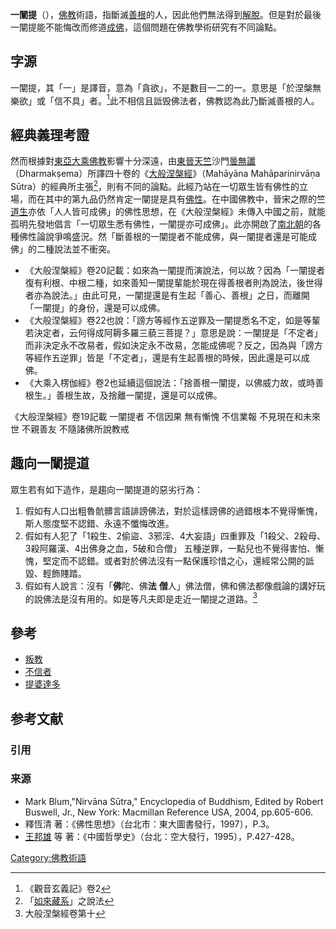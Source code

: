 {{佛教}}

'''一闡提'''（{{lang-sa|{{IAST|Icchantika}}}}），[[佛教|佛教]]術語，指斷滅[[善根|善根]]的人，因此他們無法得到[[解脫|解脫]]。但是對於最後一闡提能不能悔改而修道[[成佛|成佛]]，這個問題在佛教學術研究有不同論點。

==字源==
一闡提，其「一」是譯音，意為「貪欲」，不是數目一二的一。意思是「於涅槃無樂欲」或「信不具」者。<ref>《觀音玄義記》卷2</ref>此不相信且詆毁佛法者，佛教認為此乃斷滅善根的人。

==經典義理考證==
然而根據對[[東亞|東亞]][[大乘佛教|大乘佛教]]影響十分深遠，由[[東晉|東晉]][[天竺|天竺]]沙門[[曇無讖|曇無讖]]（Dharmakṣema）所譯四十卷的《[[大般涅槃經|大般涅槃經]]》（Mahāyāna Mahāparinirvāṇa Sūtra）的經典所主張<ref>「[[如來藏系|如來藏系]]」之說法</ref>，則有不同的論點。此經乃站在一切眾生皆有佛性的立場，而在其中的第九品仍然肯定一闡提是具有[[佛性|佛性]]。在中國佛教中，晉宋之際的竺[[道生|道生]]亦依「人人皆可成佛」的佛性思想，在《大般涅槃經》未傳入中國之前，就能孤明先發地倡言「一切眾生悉有佛性，一闡提亦可成佛」。此亦開啟了[[南北朝|南北朝]]的各種佛性論說爭鳴盛況。然「斷善根的一闡提者不能成佛，與一闡提者還是可能成佛」的二種說法並不衝突。

*《大般涅槃經》卷20記載：如來為一闡提而演說法，何以故？因為「一闡提者復有利根、中根二種，如來善知一闡提輩能於現在得善根者則為說法，後世得者亦為說法。」由此可見，一闡提還是有生起「善心、善根」之日，而離開「一闡提」的身份，還是可以成佛。
*《大般涅槃經》卷22也說：「謗方等經作五逆罪及一闡提悉名不定，如是等輩若決定者，云何得成阿耨多羅三藐三菩提？」意思是說：一闡提是「不定者」而非決定永不改易者，假如決定永不改易，怎能成佛呢？反之，因為與「謗方等經作五逆罪」皆是「不定者」，還是有生起善根的時候，因此還是可以成佛。
*《大乘入楞伽經》卷2也延續這個說法：「捨善根一闡提，以佛威力故，或時善根生。」善根生故，及捨離一闡提，還是可以成佛。
《大般涅槃經》卷19記載 一闡提者 不信因果 無有慚愧 不信業報 不見現在和未來世 不親善友 不隨諸佛所說教戒

==趣向一闡提道==
眾生若有如下造作，是趨向一闡提道的惡劣行為：
#假如有人口出粗魯骯髒言語誹謗佛法，對於這樣謗佛的過錯根本不覺得慚愧，斯人態度堅不認錯、永遠不懺悔改進。
#假如有人犯了「1殺生、2偷盜、3邪淫、4大妄語」四重罪及「1殺父、2殺母、3殺阿羅漢、4出佛身之血，5破和合僧」 五種逆罪，一點兒也不覺得害怕、慚愧，堅定而不認錯。或者對於佛法沒有一點保護珍惜之心，還經常公開的詆毀、輕飾賤踏。
#假如有人說言：沒有「'''佛'''陀、佛'''法''' '''僧'''人」佛法僧，佛和佛法都像戲論的講好玩的說佛法是沒有用的。如是等凡夫即是走近一闡提之道路。<ref>大般涅槃經卷第十</ref>

== 參考 ==
* [[叛教|叛教]]
* [[不信者|不信者]]
* [[提婆達多|提婆達多]]

== 参考文献 ==
=== 引用 ===
{{Reflist|25em}}

=== 来源 ===
{{refbegin}}
* Mark Blum,"Nirvāna Sūtra," Encyclopedia of Buddhism, Edited by Robert Buswell, Jr., New York: Macmillan Reference USA, 2004, pp.605-606.
* 釋恆清 著：《佛性思想》（台北市：東大圖書發行，1997〕，P.3。
* [[王邦雄|王邦雄]] 等 著：《中國哲學史》（台北：空大發行，1995〕，P.427-428。
{{refend}}

{{DEFAULTSORT:Icchantika}}
[[Category:佛教術語|Category:佛教術語]]